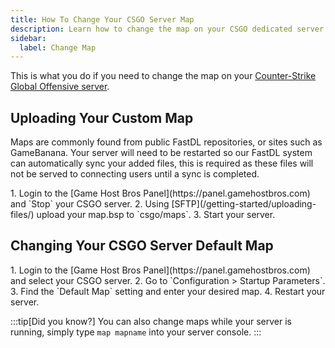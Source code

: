 ```yaml
---
title: How To Change Your CSGO Server Map
description: Learn how to change the map on your CSGO dedicated server.
sidebar:
  label: Change Map
---
```


This is what you do if you need to change the map on your [Counter-Strike Global Offensive server](https://www.gamehostbros.com/csgo-server-hosting/).

## Uploading Your Custom Map

Maps are commonly found from public FastDL repositories, or sites such as GameBanana. Your server will need to be restarted so our FastDL system can automatically sync your added files, this is required as these files will not be served to connecting users until a sync is completed.

<Steps>
1. Login to the [Game Host Bros Panel](https://panel.gamehostbros.com) and `Stop` your CSGO server.
2. Using [SFTP](/getting-started/uploading-files/) upload your map.bsp to `csgo/maps`.
3. Start your server.
</Steps>

## Changing Your CSGO Server Default Map

<Steps>
1. Login to the [Game Host Bros Panel](https://panel.gamehostbros.com) and select your CSGO server.
2. Go to `Configuration > Startup Parameters`.
3. Find the `Default Map` setting and enter your desired map.
4. Restart your server.
</Steps>

:::tip[Did you know?]
You can also change maps while your server is running, simply type `map mapname` into your server console.
:::
